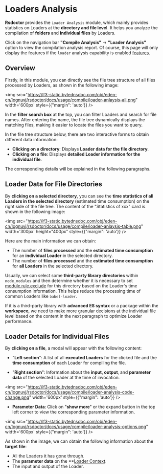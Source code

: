 # Loaders Analysis

**Rsdoctor** provides the `Loader Analysis` module, which mainly provides statistics on Loaders at the **directory and file level**. It helps you analyze the compilation of **folders** and **individual files** by Loaders.

Click on the navigation bar **"Compile Analysis"** -> **"Loader Analysis"** option to view the compilation analysis report. Of course, this page will only display the features if the `loader` analysis capability is enabled [features](/config/options/index).

## Overview

Firstly, in this module, you can directly see the file tree structure of all files processed by Loaders, as shown in the following image:

<img src="https://lf3-static.bytednsdoc.com/obj/eden-cn/lognuvj/rsdoctor/docs/usage/compile/loader-anlaysis-all.png" width='600px' style={{"margin": 'auto'}} />

In the **filter search box** at the top, you can filter Loaders and search for file names. After entering the name, the file tree dynamically displays the matching files, making it easier to locate the files you want to query.

In the file tree structure below, there are two interactive forms to obtain different data information:

- **Clicking on a directory**: Displays **Loader data for the file directory**.
- **Clicking on a file**: Displays **detailed Loader information for the individual file**.

The corresponding details will be explained in the following paragraphs.

## Loader Data for File Directories

By **clicking on a selected directory**, you can see the **time statistics of all Loaders in the selected directory** (estimated time consumption) on the right side of the file tree. The content of the "Statistics of xxx" card is shown in the following image:

<img src="https://lf3-static.bytednsdoc.com/obj/eden-cn/lognuvj/rsdoctor/docs/usage/compile/loader-anlaysis-table.png" width='300px' height="400px" style={{"margin": 'auto'}} />

Here are the main information we can obtain:

- The number of **files processed** and the **estimated time consumption** for an **individual Loader** in the selected directory.
- The number of **files processed** and the **estimated time consumption** for **all Loaders** in the selected directory.

Usually, we can select some **third-party library directories** within `node_modules` and then determine whether it is necessary to set [module.rule.exclude](https://webpack.js.org/configuration/module/#ruleexclude) for this directory based on the Loader's time consumption information. This helps reduce the processing time of common Loaders like `babel-loader`.

If it is a third-party library with **advanced ES syntax** or a package within the **workspace**, we need to make more granular decisions at the individual file level based on the content in the next paragraph to optimize Loader performance.

## Loader Details for Individual Files

By **clicking on a file**, a modal will appear with the following content:

- "**Left section**": A list of all **executed Loaders** for the clicked file and the **time consumption** of each Loader for compiling the file.

- "**Right section**": Information about the **input, output**, and **parameter data** of the selected Loader at the time of invocation.

<img src="https://lf3-static.bytednsdoc.com/obj/eden-cn/lognuvj/rsdoctor/docs/usage/compile/loader-analysis-code-change.png" width='600px' style={{"margin": 'auto'}} /> 

- **Parameter Data**: Click on "**show more**" or the expand button in the top left corner to view the corresponding parameter information.

<img src="https://lf3-static.bytednsdoc.com/obj/eden-cn/lognuvj/rsdoctor/docs/usage/compile/loader-analysis-options.png" width='600px' style={{"margin": 'auto'}} /> 

As shown in the image, we can obtain the following information about the **target file**:

- All the Loaders it has gone through.
- The **parameter data** on the **[Loader Context](https://webpack.js.org/api/loaders/#the-loader-context).
- The input and output of the Loader.

